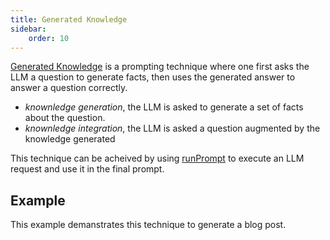 ```yaml
---
title: Generated Knowledge
sidebar:
    order: 10
---
```


[Generated Knowledge](https://learnprompting.org/docs/intermediate/generated_knowledge)
is a prompting technique where one first asks the LLM a question to generate facts, 
then uses the generated answer to answer a question correctly.

- _knownledge generation_, the LLM is asked to generate a set of facts about the question.
- _knownledge integration_, the LLM is asked a question augmented by the knowledge generated

This technique can be acheived by using [runPrompt](/genaiscript/reference/scripts/inline-prompts)
to execute an LLM request and use it in the final prompt.

## Example

This example demanstrates this technique to generate a blog post.

<Code code={importedCode} wrap={true} lang="js" />
